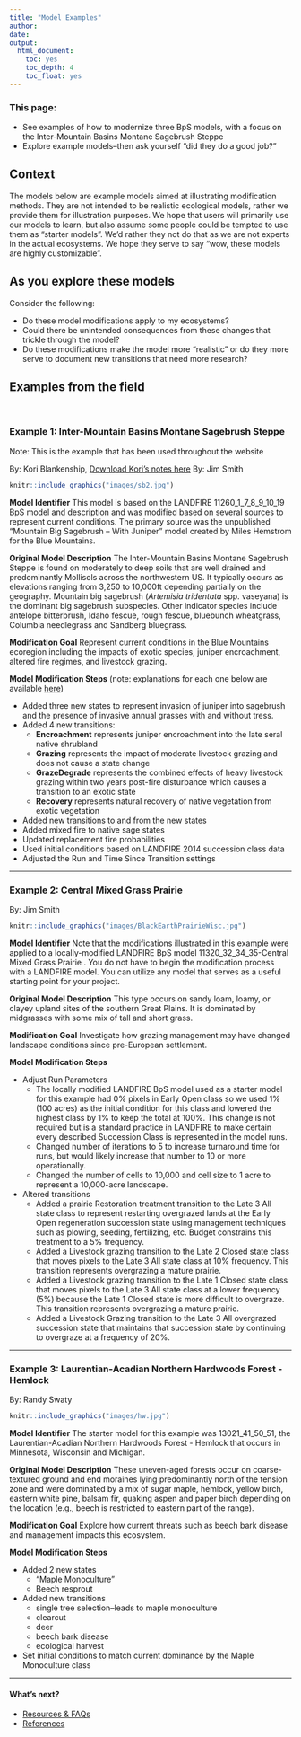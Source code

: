 ```yaml
---
title: "Model Examples"
author: 
date: 
output:
  html_document:
    toc: yes
    toc_depth: 4
    toc_float: yes
---
```


### This page:
+ See examples of how to modernize three BpS models, with a focus on the Inter-Mountain Basins Montane Sagebrush Steppe
+ Explore example models--then ask yourself "did they do a good job?"

## Context
The models below are example models aimed at illustrating modification methods. They are not intended to be realistic ecological models, rather we provide them for illustration purposes. We hope that users will primarily use our models to learn, but also assume some people could be tempted to use them as “starter models”. We’d rather they not do that as we are not experts in the actual ecosystems. We hope they serve to say "wow, these models are highly customizable".

## As you explore these models

Consider the following:

* Do these model modifications apply to my ecosystems?
* Could there be unintended consequences from these changes that trickle through the model?
* Do these modifications make the model more "realistic" or do they more serve to document new transitions that need more research?

## Examples from the field

<br>

### Example 1: Inter-Mountain Basins Montane Sagebrush Steppe 
Note: This is the example that has been used throughout the website

By: Kori Blankenship, [Download Kori's notes here](https://tnc.box.com/s/ah8wy1p79ords5rl1esf74k0raxh6ivx){target='blank'}
By: Jim Smith
```{=html}
<style type="text/css">
  .figure {
    float: right;
    width: 65%;
    padding: 10px;
    text-align: center;
  }
</style>
```

```r
knitr::include_graphics("images/sb2.jpg")

```


**Model Identifier**
This model is based on the LANDFIRE 11260_1_7_8_9_10_19 BpS model and description and was modified based on several sources to represent current conditions. The primary source was the unpublished “Mountain Big Sagebrush – With Juniper” model created by Miles Hemstrom for the Blue Mountains. 

**Original Model Description**
The Inter-Mountain Basins Montane Sagebrush Steppe is found on moderately to deep soils that are well drained and predominantly Mollisols across the northwestern US. It typically occurs as elevations ranging from 3,250 to 10,000ft depending partially on the geography.
Mountain big sagebrush (_Artemisia tridentata_ spp. vaseyana) is the dominant big sagebrush subspecies. Other indicator species include antelope bitterbrush, Idaho fescue, rough fescue, bluebunch wheatgrass, Columbia needlegrass and Sandberg bluegrass.

**Modification Goal**
Represent current conditions in the Blue Mountains ecoregion including the impacts of exotic species, juniper encroachment, altered fire regimes, and livestock grazing. 

**Model Modification Steps**
(note: explanations for each one below are available [here](https://tnc.box.com/s/ah8wy1p79ords5rl1esf74k0raxh6ivx){target='blank'})

* Added three new states to represent invasion of juniper into sagebrush and the presence of invasive annual grasses with and without tress. 
* Added 4 new transitions:
    *	**Encroachment** represents juniper encroachment into the late seral native shrubland
    *	**Grazing** represents the impact of moderate livestock grazing and does not cause a state change
    *	**GrazeDegrade** represents the combined effects of heavy livestock grazing within two years post-fire disturbance which causes a transition to an exotic state
    *	**Recovery** represents natural recovery of native vegetation from exotic vegetation
* Added new transitions to and from the new states
* Added mixed fire to native sage states
* Updated replacement fire probabilities
* Used initial conditions based on LANDFIRE 2014 succession class data
* Adjusted the Run and Time Since Transition settings

***

### Example 2: Central Mixed Grass Prairie

By: Jim Smith
```{=html}
<style type="text/css">
  .figure {
    float: right;
    width: 65%;
    padding: 10px;
    text-align: center;
  }
</style>
```

```r
knitr::include_graphics("images/BlackEarthPrairieWisc.jpg")

```



**Model Identifier**
Note that the modifications illustrated in this example were applied to a locally-modified LANDFIRE BpS model 11320_32_34_35-Central Mixed Grass Prairie . You do not have to begin the modification process with a LANDFIRE model. You can utilize any model that serves as a useful starting point for your project.

**Original Model Description**
This type occurs on sandy loam, loamy, or clayey upland sites of the southern Great Plains. It is dominated by midgrasses with some mix of tall and short grass.  

**Modification Goal**
Investigate how grazing management may have changed landscape conditions since pre-European settlement. 

**Model Modification Steps**

* Adjust Run Parameters  
    * The locally modified LANDFIRE BpS model used as a starter model for this example had 0% pixels in Early Open class so we used 1% (100 acres) as the initial condition for this class and lowered the highest class by 1% to keep the total at 100%. This change is not required but is a standard practice in LANDFIRE to make certain every described Succession Class is represented in the model runs.
    * Changed number of iterations to 5 to increase turnaround time for runs, but would likely increase that number to 10 or more operationally.
    * Changed the number of cells to 10,000 and cell size to 1 acre to represent a 10,000-acre landscape. 
* Altered transitions
    * Added a prairie Restoration treatment transition to the Late 3 All state class to represent restarting overgrazed lands at the Early Open regeneration succession state using management techniques such as plowing, seeding, fertilizing, etc. Budget constrains this treatment to a 5% frequency.
    * Added a Livestock grazing transition to the Late 2 Closed state class that moves pixels to the Late 3 All state class at 10% frequency. This transition represents overgrazing a mature prairie. 
    * Added a Livestock grazing transition to the Late 1 Closed state class that moves pixels to the Late 3 All state class at a lower frequency (5%) because the Late 1 Closed state is more difficult to overgraze. This transition represents overgrazing a mature prairie. 
    * Added a Livestock Grazing transition to the Late 3 All overgrazed succession state that maintains that succession state by continuing to overgraze at a frequency of 20%. 

***

### Example 3: Laurentian-Acadian Northern Hardwoods Forest - Hemlock 

By: Randy Swaty
```{=html}
<style type="text/css">
  .figure {
    float: right;
    width: 65%;
    padding: 10px;
    text-align: center;
  }
</style>
```

```r
knitr::include_graphics("images/hw.jpg")

```

**Model Identifier**
The starter model for this example was 13021_41_50_51, the Laurentian-Acadian Northern Hardwoods Forest - Hemlock that occurs in Minnesota, Wisconsin and Michigan.  

**Original Model Description**
These uneven-aged forests occur on coarse-textured ground and end moraines lying predominantly north of the tension zone and were dominated by a mix of sugar maple, hemlock, yellow birch, eastern white pine, balsam fir, quaking aspen and paper birch depending on the location (e.g., beech is restricted to eastern part of the range).  

**Modification Goal**
Explore how current threats such as beech bark disease and management impacts this ecosystem.  

**Model Modification Steps**

* Added 2 new states
    * "Maple Monoculture"
    * Beech  resprout
* Added new transitions
    * single tree selection–leads to maple monoculture
    * clearcut
    * deer
    * beech bark disease
    * ecological harvest 
* Set initial conditions to match current dominance by the Maple Monoculture class

***
#### What's next?
+ [Resources & FAQs](./contactsResources.html){target='blank'}
+ [References](./References.html){target='blank'}

